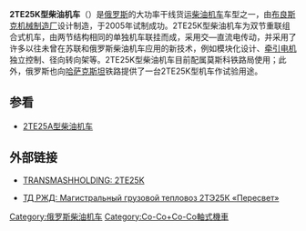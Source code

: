 {{Infobox Locomotive
| name = 2TE25K “黎明”<br/>2ТЭ25К «Пересвет»
| image = 2ТЭ25К-0003.jpg
| caption = 2TE25K型0003号机车
| type = [[柴油机车|柴油机车]]
| origin = {{RUS}}
| designer = 
| builder = [[布良斯克机械制造厂|布良斯克机械制造厂]]
| buildmodel = 
| serialnumber = 
| roadnumber = 
| builddate = 2005年—
| totalproduction  = 15台
| user = {{RUS}}<br/>{{KAZ}}
| railroad = 
| deliverydate = 
| firstrundate = 
| nicknames = 
| aarwheels = 
| uicclass = Co-Co+Co-Co
| gauge = 1,524毫米
| trucks = 
| bogies = 
| wheeldiameter = 
| axleload = 
| wheelbase = 
| minimumcurve = 
| length = 
| width = 
| height = 
| framesize = 
| weight = 
| fueltype = 
| fuelcap = 
| lubecap = 
| coolantcap = 
| watercap = 
| sandcap = 
| consumption = 
| watercons =
| primemover = 
| rpmrange = 
| enginepower = 
| enginetype = 
| transmission =
| aspiration = 
| displacement = 
| alternator = 
| generator =  
| cylindercount = 
| cylindersize = 
| tractionmotors = 
| topspeed = 120公里/小时
| sustainedspeed = 
| poweroutput = 2 × 2500千瓦（3400马力）
| tractiveeffort = 
| factorofadhesion = 
| locobrakes = 
| locobrakepower = 
| locobrakeforce = 
| trainbrakes = 
| safety = 
| notes =
}}
'''2TE25K型柴油机车'''（{{lang-ru|'''2ТЭ25К'''}}）是[[俄罗斯|俄罗斯]]的大功率干线货运[[柴油机车|柴油机车]]车型之一，由[[布良斯克机械制造厂|布良斯克机械制造厂]]设计制造，于2005年试制成功。2TE25K型柴油机车为双节重联组合式机车，由两节结构相同的单独机车联挂而成，采用交—直流电传动，并采用了许多以往未曾在苏联和俄罗斯柴油机车应用的新技术，例如模块化设计、[[牵引电机|牵引电机]]独立控制、径向转向架等。2TE25K型柴油机车目前配属莫斯科铁路局使用；此外，俄罗斯也向[[哈萨克斯坦|哈萨克斯坦]]铁路提供了一台2TE25K型机车作试验用途。

==参看==
*[[2TE25A型柴油机车|2TE25A型柴油机车]]

==外部链接==
* {{en}}[http://www.tmholding.ru/en/products/magistralnye_gruzovye_teplovozy/2te25k.html TRANSMASHHOLDING: 2TE25K]{{Wayback|url=http://www.tmholding.ru/en/products/magistralnye_gruzovye_teplovozy/2te25k.html |date=20200914185704 }}
* {{ru}}[http://www.tdrzd.ru/activity/delivery/production/locomotive/2te25k_peresvet ТД РЖД: Магистральный грузовой тепловоз 2ТЭ25К «Пересвет»]{{Wayback|url=http://www.tdrzd.ru/activity/delivery/production/locomotive/2te25k_peresvet |date=20140717013612 }}

{{Soviet and CIS locomotives}}

[[Category:俄罗斯柴油机车|Category:俄罗斯柴油机车]]
[[Category:Co-Co+Co-Co軸式機車|Category:Co-Co+Co-Co軸式機車]]
